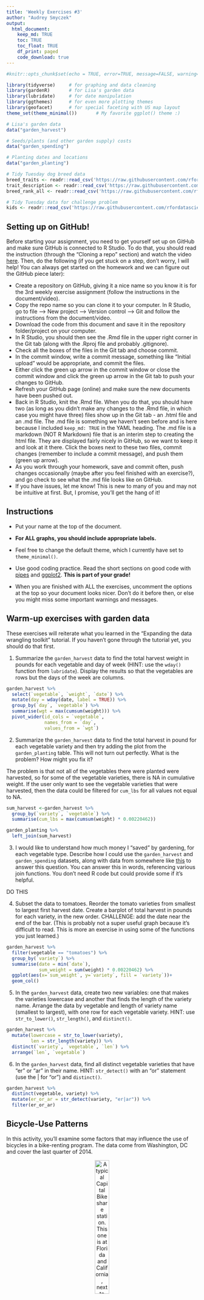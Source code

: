 ```yaml
---
title: 'Weekly Exercises #3'
author: "Audrey Smyczek"
output: 
  html_document:
    keep_md: TRUE
    toc: TRUE
    toc_float: TRUE
    df_print: paged
    code_download: true
---
```



```r
#knitr::opts_chunk$set(echo = TRUE, error=TRUE, message=FALSE, warning=FALSE)
```

```r
library(tidyverse)     # for graphing and data cleaning
library(gardenR)       # for Lisa's garden data
library(lubridate)     # for date manipulation
library(ggthemes)      # for even more plotting themes
library(geofacet)      # for special faceting with US map layout
theme_set(theme_minimal())       # My favorite ggplot() theme :)
```

```r
# Lisa's garden data
data("garden_harvest")

# Seeds/plants (and other garden supply) costs
data("garden_spending")

# Planting dates and locations
data("garden_planting")

# Tidy Tuesday dog breed data
breed_traits <- readr::read_csv('https://raw.githubusercontent.com/rfordatascience/tidytuesday/master/data/2022/2022-02-01/breed_traits.csv')
trait_description <- readr::read_csv('https://raw.githubusercontent.com/rfordatascience/tidytuesday/master/data/2022/2022-02-01/trait_description.csv')
breed_rank_all <- readr::read_csv('https://raw.githubusercontent.com/rfordatascience/tidytuesday/master/data/2022/2022-02-01/breed_rank.csv')

# Tidy Tuesday data for challenge problem
kids <- readr::read_csv('https://raw.githubusercontent.com/rfordatascience/tidytuesday/master/data/2020/2020-09-15/kids.csv')
```

## Setting up on GitHub!

Before starting your assignment, you need to get yourself set up on GitHub and make sure GitHub is connected to R Studio. To do that, you should read the instruction (through the "Cloning a repo" section) and watch the video [here](https://github.com/llendway/github_for_collaboration/blob/master/github_for_collaboration.md). Then, do the following (if you get stuck on a step, don't worry, I will help! You can always get started on the homework and we can figure out the GitHub piece later):

* Create a repository on GitHub, giving it a nice name so you know it is for the 3rd weekly exercise assignment (follow the instructions in the document/video).  
* Copy the repo name so you can clone it to your computer. In R Studio, go to file --> New project --> Version control --> Git and follow the instructions from the document/video.  
* Download the code from this document and save it in the repository folder/project on your computer.  
* In R Studio, you should then see the .Rmd file in the upper right corner in the Git tab (along with the .Rproj file and probably .gitignore).  
* Check all the boxes of the files in the Git tab and choose commit.  
* In the commit window, write a commit message, something like "Initial upload" would be appropriate, and commit the files.  
* Either click the green up arrow in the commit window or close the commit window and click the green up arrow in the Git tab to push your changes to GitHub.  
* Refresh your GitHub page (online) and make sure the new documents have been pushed out.  
* Back in R Studio, knit the .Rmd file. When you do that, you should have two (as long as you didn't make any changes to the .Rmd file, in which case you might have three) files show up in the Git tab - an .html file and an .md file. The .md file is something we haven't seen before and is here because I included `keep_md: TRUE` in the YAML heading. The .md file is a markdown (NOT R Markdown) file that is an interim step to creating the html file. They are displayed fairly nicely in GitHub, so we want to keep it and look at it there. Click the boxes next to these two files, commit changes (remember to include a commit message), and push them (green up arrow).  
* As you work through your homework, save and commit often, push changes occasionally (maybe after you feel finished with an exercise?), and go check to see what the .md file looks like on GitHub.  
* If you have issues, let me know! This is new to many of you and may not be intuitive at first. But, I promise, you'll get the hang of it! 



## Instructions

* Put your name at the top of the document. 

* **For ALL graphs, you should include appropriate labels.** 

* Feel free to change the default theme, which I currently have set to `theme_minimal()`. 

* Use good coding practice. Read the short sections on good code with [pipes](https://style.tidyverse.org/pipes.html) and [ggplot2](https://style.tidyverse.org/ggplot2.html). **This is part of your grade!**

* When you are finished with ALL the exercises, uncomment the options at the top so your document looks nicer. Don't do it before then, or else you might miss some important warnings and messages.


## Warm-up exercises with garden data

These exercises will reiterate what you learned in the "Expanding the data wrangling toolkit" tutorial. If you haven't gone through the tutorial yet, you should do that first.

  1. Summarize the `garden_harvest` data to find the total harvest weight in pounds for each vegetable and day of week (HINT: use the `wday()` function from `lubridate`). Display the results so that the vegetables are rows but the days of the week are columns.
  
```r
garden_harvest %>% 
  select(`vegetable`, `weight`, `date`) %>% 
  mutate(day = wday(date, label = TRUE)) %>% 
  group_by(`day`, `vegetable`) %>% 
  summarise(wgt = max(cumsum(weight))) %>% 
  pivot_wider(id_cols = `vegetable`,
              names_from = `day`,
              values_from = `wgt`)
```

  2. Summarize the `garden_harvest` data to find the total harvest in pound for each vegetable variety and then try adding the plot from the `garden_planting` table. This will not turn out perfectly. What is the problem? How might you fix it?

The problem is that not all of the vegetables there were planted were harvested, so for some of the vegetable varieties, there is NA in cumulative weight. If the user only want to see the vegetable varieties that were harvested, then the data could be filtered for `cum_lbs` for all values not equal to NA.

```r
sum_harvest <-garden_harvest %>% 
  group_by(`variety`, `vegetable`) %>% 
  summarise(cum_lbs = max(cumsum(weight) * 0.00220462))

garden_planting %>% 
  left_join(sum_harvest)

```

  3. I would like to understand how much money I "saved" by gardening, for each vegetable type. Describe how I could use the `garden_harvest` and `garden_spending` datasets, along with data from somewhere like [this](https://products.wholefoodsmarket.com/search?sort=relevance&store=10542) to answer this question. You can answer this in words, referencing various join functions. You don't need R code but could provide some if it's helpful.
  
DO THIS

  4. Subset the data to tomatoes. Reorder the tomato varieties from smallest to largest first harvest date. Create a barplot of total harvest in pounds for each variety, in the new order. CHALLENGE: add the date near the end of the bar. (This is probably not a super useful graph because it's difficult to read. This is more an exercise in using some of the functions you just learned.)
  
```r
garden_harvest %>% 
  filter(vegetable == "tomatoes") %>% 
  group_by(`variety`) %>% 
  summarise(date = min(`date`),
            sum_weight = sum(weight) * 0.00220462) %>% 
  ggplot(aes(x=`sum_weight`, y=`variety`, fill = `variety`))+
  geom_col()

```

  5. In the `garden_harvest` data, create two new variables: one that makes the varieties lowercase and another that finds the length of the variety name. Arrange the data by vegetable and length of variety name (smallest to largest), with one row for each vegetable variety. HINT: use `str_to_lower()`, `str_length()`, and `distinct()`.
  
```r
garden_harvest %>% 
  mutate(lowercase = str_to_lower(variety),
         len = str_length(variety)) %>% 
  distinct(`variety`, `vegetable`, `len`) %>% 
  arrange(`len`, `vegetable`)
```

  6. In the `garden_harvest` data, find all distinct vegetable varieties that have "er" or "ar" in their name. HINT: `str_detect()` with an "or" statement (use the | for "or") and `distinct()`.
  

```r
garden_harvest %>% 
  distinct(vegetable, variety) %>% 
  mutate(er_or_ar = str_detect(variety, "er|ar")) %>% 
  filter(er_or_ar)
```


## Bicycle-Use Patterns

In this activity, you'll examine some factors that may influence the use of bicycles in a bike-renting program.  The data come from Washington, DC and cover the last quarter of 2014.

<center>

![A typical Capital Bikeshare station. This one is at Florida and California, next to Pleasant Pops.](https://www.macalester.edu/~dshuman1/data/112/bike_station.jpg){width="30%"}


![One of the vans used to redistribute bicycles to different stations.](https://www.macalester.edu/~dshuman1/data/112/bike_van.jpg){width="30%"}

</center>

Two data tables are available:

- `Trips` contains records of individual rentals
- `Stations` gives the locations of the bike rental stations

Here is the code to read in the data. We do this a little differently than usual, which is why it is included here rather than at the top of this file. To avoid repeatedly re-reading the files, start the data import chunk with `{r cache = TRUE}` rather than the usual `{r}`.

```r
data_site <- 
  "https://www.macalester.edu/~dshuman1/data/112/2014-Q4-Trips-History-Data-Small.rds" 
Trips <- readRDS(gzcon(url(data_site)))
Stations<-read_csv("http://www.macalester.edu/~dshuman1/data/112/DC-Stations.csv")
```

**NOTE:** The `Trips` data table is a random subset of 10,000 trips from the full quarterly data. Start with this small data table to develop your analysis commands. **When you have this working well, you should access the full data set of more than 600,000 events by removing `-Small` from the name of the `data_site`.**

### Temporal patterns

It's natural to expect that bikes are rented more at some times of day, some days of the week, some months of the year than others. The variable `sdate` gives the time (including the date) that the rental started. Make the following plots and interpret them:

  7. A density plot, which is a smoothed out histogram, of the events versus `sdate`. Use `geom_density()`.
  
```r
Trips %>% 
  ggplot(aes(x = sdate))+
  geom_density()+
  labs(title = "Date vs. Density of Events",
       x = "Date in Days",
       y = "Events")+
  theme(plot.title = element_text(hjust = 0.5))
```
  
  8. A density plot of the events versus time of day.  You can use `mutate()` with `lubridate`'s  `hour()` and `minute()` functions to extract the hour of the day and minute within the hour from `sdate`. Hint: A minute is 1/60 of an hour, so create a variable where 3:30 is 3.5 and 3:45 is 3.75.
  
```r
Trips %>% 
  mutate(timeOfDay = hour(sdate) + (minute(sdate) * (1/60))) %>% 
  ggplot()+
  geom_density(aes(x = timeOfDay))+
  labs(title = "Time Of Day vs. Density of Events",
       x = "Time Of Day in 24 hour",
       y = NULL)+
  theme(plot.title = element_text(hjust = 0.5))
```
  
  9. A bar graph of the events versus day of the week. Put day on the y-axis.
  
```r
Trips %>% 
  mutate(day = wday(sdate, label = TRUE)) %>% 
  ggplot(aes(y=day,
             fill = day))+
  geom_bar()+
  labs(title = "Days of Week vs. Number of Events")+
  theme(plot.title = element_text(hjust = 0.5))
```
  
  10. Facet your graph from exercise 8. by day of the week. Is there a pattern?

There is a pattern, during the typical corporate work week, there is a spike in density of events at the start and end of the work day. On Saturdays and Sundays, there is an increase in the afternoon however the change in density is much more gradual compared to the changes during the work week.

```r
Trips %>% 
  mutate(timeOfDay = hour(sdate) + (minute(sdate) * (1/60)),
         dayOfWeek = wday(sdate, label = TRUE)) %>% 
  ggplot()+
  geom_density(aes(x = timeOfDay))+
  facet_wrap(~dayOfWeek)+
  labs(title = "Day of Week vs. Density of Events",
       x = "Time Of Day in 24 hour",
       y = NULL)+
  theme(plot.title = element_text(hjust = 0.5))
```
  
The variable `client` describes whether the renter is a regular user (level `Registered`) or has not joined the bike-rental organization (`Causal`). The next set of exercises investigate whether these two different categories of users show different rental behavior and how `client` interacts with the patterns you found in the previous exercises. 

  11. Change the graph from exercise 10 to set the `fill` aesthetic for `geom_density()` to the `client` variable. You should also set `alpha = .5` for transparency and `color=NA` to suppress the outline of the density function.

```r
Trips %>% 
  mutate(timeOfDay = hour(sdate) + (minute(sdate) * (1/60)),
         dayOfWeek = wday(sdate, label = TRUE)) %>% 
  ggplot()+
  geom_density(aes(x = timeOfDay, fill = client), alpha = .5, color = NA)+
  facet_wrap(~dayOfWeek)+
  labs(title = "Day of Week vs. Density of Events",
       x = "Time Of Day in 24 hour",
       y = NULL)+
  theme(plot.title = element_text(hjust = 0.5))
```

  12. Change the previous graph by adding the argument `position = position_stack()` to `geom_density()`. In your opinion, is this better or worse in terms of telling a story? What are the advantages/disadvantages of each?
  
I think this graph is better in terms of telling a story. The only real difference between the graph is 11 and this graph is the markings on the y-axis. This graph has different y-axis labels which are scaled differently so while these graphs might not be direct interpretations of the data, they are able to interpreted with more ease. While these graphs are easier to interpret, they are less helpful if looking from the data set to the graphs, that would be confusing and not translate easily.

```r
Trips %>% 
  mutate(timeOfDay = hour(sdate) + (minute(sdate) * (1/60)),
         dayOfWeek = wday(sdate, label = TRUE)) %>% 
  ggplot()+
  geom_density(aes(x = timeOfDay, 
                   fill = client), 
               alpha = .5, 
               color = NA,
               position = position_stack())+
  facet_wrap(~dayOfWeek)+
  labs(title = "Day of Week vs. Density of Events",
       x = "Time Of Day in 24 hour",
       y = NULL)+
  theme(plot.title = element_text(hjust = 0.5))
```
  
  13. In this graph, go back to using the regular density plot (without `position = position_stack()`). Add a new variable to the dataset called `weekend` which will be "weekend" if the day is Saturday or Sunday and  "weekday" otherwise (HINT: use the `ifelse()` function and the `wday()` function from `lubridate`). Then, update the graph from the previous problem by faceting on the new `weekend` variable. 
  
```r
Trips %>% 
  mutate(timeOfDay = hour(sdate) + (minute(sdate) * (1/60)),
         dayOfWeek = wday(sdate, label = TRUE),
         weekend = ifelse(wday(sdate) == 1 | wday(sdate) == 7, "weekend", "weekday")) %>% 
  ggplot()+
  geom_density(aes(x = timeOfDay, fill = client), alpha = .5, color = NA)+
  facet_wrap(~weekend)+
  labs(title = NULL,
       x = "Time Of Day in 24 hour",
       y = NULL)
```
  
  14. Change the graph from the previous problem to facet on `client` and fill with `weekday`. What information does this graph tell you that the previous didn't? Is one graph better than the other?
  
This graph doesn't tell us any information that the previous graph didn't however it is formatted differently which allows the reader to compare the information differently. I don't believe that one graph is better than another, it really depends on the information and comparisons that the reader is hoping to make. If the reader wants to compare casual and registered users this graph is more helpful however if the reader wants to compare weekday and weekend rides, the previous graph is better.
  
```r
Trips %>% 
  mutate(timeOfDay = hour(sdate) + (minute(sdate) * (1/60)),
         dayOfWeek = wday(sdate, label = TRUE),
         weekend = ifelse(wday(sdate) == 1 | wday(sdate) == 7, "weekend", "weekday")) %>% 
  ggplot()+
  geom_density(aes(x = timeOfDay, fill = weekend), alpha = .5, color = NA)+
  facet_wrap(~client)+
  labs(title = NULL,
       x = "Time Of Day in 24 hour",
       y = NULL)
```
  
### Spatial patterns

  15. Use the latitude and longitude variables in `Stations` to make a visualization of the total number of departures from each station in the `Trips` data. Use either color or size to show the variation in number of departures. We will improve this plot next week when we learn about maps!
  
```r
Small_Trips <- Trips %>% 
  group_by(`sstation`) %>% 
  summarise(num_departures = n()) %>% 
  ungroup()

Small_Trips %>% 
  left_join(Stations,
            by = c("sstation"="name")) %>% 
  select(`sstation`, `lat`, `long`, `num_departures`) %>% 
  ggplot()+
  geom_point(mapping = aes(x = `lat`, 
                           y = `long`,
                           color = `num_departures`))+
    labs(title = "Map of Stations based on Longitude and Latitude Positioning",
       x = "Longitude",
       y = "Latitude")+
  theme(plot.title = element_text(hjust = 0.5))
```
  
  16. Only 14.4% of the trips in our data are carried out by casual users. Create a plot that shows which area(s) have stations with a much higher percentage of departures by casual users. What patterns do you notice? (Again, we'll improve this next week when we learn about maps).
  
  Use ratios
  
```r
Trips %>% 
  group_by(`sstation`) %>% 
  summarise()
```
  
**DID YOU REMEMBER TO GO BACK AND CHANGE THIS SET OF EXERCISES TO THE LARGER DATASET? IF NOT, DO THAT NOW.**

## Dogs!

In this section, we'll use the data from 2022-02-01 Tidy Tuesday. If you didn't use that data or need a little refresher on it, see the [website](https://github.com/rfordatascience/tidytuesday/blob/master/data/2022/2022-02-01/readme.md).

  17. The final product of this exercise will be a graph that has breed on the y-axis and the sum of the numeric ratings in the `breed_traits` dataset on the x-axis, with a dot for each rating. First, create a new dataset called `breed_traits_total` that has two variables -- `Breed` and `total_rating`. The `total_rating` variable is the sum of the numeric ratings in the `breed_traits` dataset (we'll use this dataset again in the next problem). Then, create the graph just described. Omit Breeds with a `total_rating` of 0 and order the Breeds from highest to lowest ranked. You may want to adjust the `fig.height` and `fig.width` arguments inside the code chunk options (eg. `{r, fig.height=8, fig.width=4}`) so you can see things more clearly - check this after you knit the file to assure it looks like what you expected.

```r
breed_traits_total <- breed_traits %>% 
  mutate(total_rating = (`Affectionate With Family`  + `Good With Young Children` + `Good With Other Dogs` + `Shedding Level` + `Coat Grooming Frequency` + `Drooling Level`+ `Openness To Strangers`+ `Playfulness Level` + `Watchdog/Protective Nature` + `Adaptability Level` + `Trainability Level` + `Mental Stimulation Needs` + `Energy Level` + `Barking Level`)/14) %>% 
  select(`Breed`, `total_rating`) %>% 
  filter(`total_rating` != 0)

breed_traits_total %>%
  ggplot()+
  geom_point(mapping = aes(x = `total_rating`, 
                           y = fct_reorder(`Breed`, `total_rating`, max)),
             color = "red")+
  labs(title = "Total Ranking of Dog Traits vs. Breeds",
       x = "Total Ranking",
       y = NULL)+
  theme(plot.title = element_text(hjust = 0.5))
```

  18. The final product of this exercise will be a graph with the top-20 dogs in total ratings (from previous problem) on the y-axis, year on the x-axis, and points colored by each breed's ranking for that year (from the `breed_rank_all` dataset). The points within each breed will be connected by a line, and the breeds should be arranged from the highest median rank to lowest median rank ("highest" is actually the smallest number, eg. 1 = best). After you're finished, think of AT LEAST one thing you could you do to make this graph better. HINTS: 1. Start with the `breed_rank_all` dataset and pivot it so year is a variable. 2. Use the `separate()` function to get year alone, and there's an extra argument in that function that can make it numeric. 3. For both datasets used, you'll need to `str_squish()` Breed before joining. 
  
I added a graph title and changed the axis-labels to make the graph more understandable.

```r
breed_rank_all %>% 
  left_join(breed_traits_total) %>% 
  arrange(desc(`total_rating`)) %>% 
  slice(1:20) %>% 
  pivot_longer(cols= starts_with("20"),
               names_to = "year",
               values_to = "ranking") %>% 
  separate(year,
           c("year"),
           convert = TRUE) %>% 
  group_by(`Breed`) %>% 
  mutate(median_rank = median(`ranking`, na.rm = TRUE)) %>% 
  select(`Breed`, `total_rating`, `year`, `ranking`, `median_rank`) %>% 
  arrange(`median_rank`) %>% 
  ggplot()+
  geom_point(aes(x=`year`, y=fct_reorder(`Breed`, `median_rank`, .desc=TRUE), color=`ranking`))+
  geom_line(mapping = aes(x=`year`, y=`Breed`))+
  labs(title = "Rank by Year vs. Dog Breed",
       x = "Year",
       y = "Dog Breed, ordered by Median Rank from High to Low")+
  theme(plot.title = element_text(hjust = 0.5))
```
  
  19. Create your own! Requirements: use a `join` or `pivot` function (or both, if you'd like), a `str_XXX()` function, and a `fct_XXX()` function to create a graph using any of the dog datasets. One suggestion is to try to improve the graph you created for the Tidy Tuesday assignment. If you want an extra challenge, find a way to use the dog images in the `breed_rank_all` file - check out the `ggimage` library and [this resource](https://wilkelab.org/ggtext/) for putting images as labels.

  
```r
breed_rank_all %>% 
  left_join(`breed_traits_total`) %>% 
  mutate(breed_len = str_length(`Breed`)) %>% 
  arrange(`breed_len`) %>% 
  slice(1:50) %>% 
  ggplot()+
    geom_point(mapping = aes(x=`total_rating`,
                             y=fct_reorder(`Breed`, 
                                           `breed_len`)),
               color = "blue")+
  labs(x="Average Rating of Dog Breeds",
       y = "Breed Names",
       title="Average Rating vs. Dog Breeds")+
  theme(plot.title = element_text(hjust = 0.5))
```
  
## GitHub link

  20. Below, provide a link to your GitHub page with this set of Weekly Exercises. Specifically, if the name of the file is 03_exercises.Rmd, provide a link to the 03_exercises.md file, which is the one that will be most readable on GitHub.

## Challenge problem! 

This problem uses the data from the Tidy Tuesday competition this week, `kids`. If you need to refresh your memory on the data, read about it [here](https://github.com/rfordatascience/tidytuesday/blob/master/data/2020/2020-09-15/readme.md). 

  21. In this exercise, you are going to try to replicate the graph below, created by Georgios Karamanis. I'm sure you can find the exact code on GitHub somewhere, but **DON'T DO THAT!** You will only be graded for putting an effort into this problem. So, give it a try and see how far you can get without doing too much googling. HINT: use `facet_geo()`. The graphic won't load below since it came from a location on my computer. So, you'll have to reference the original html on the moodle page to see it.


**DID YOU REMEMBER TO UNCOMMENT THE OPTIONS AT THE TOP?**
